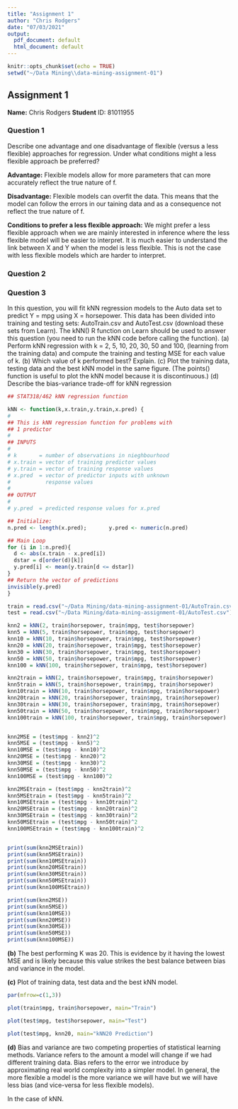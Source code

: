 ```yaml
---
title: "Assignment 1"
author: "Chris Rodgers"
date: "07/03/2021"
output:
  pdf_document: default
  html_document: default
---
```


```r
knitr::opts_chunk$set(echo = TRUE)
setwd("~/Data Mining\\data-mining-assignment-01")
```

## Assignment 1

**Name:** Chris Rodgers
**Student** ID: 81011955


### Question 1
Describe one advantage and one disadvantage of flexible (versus a less
flexible) approaches for regression. Under what conditions might a less flexible approach be preferred?

**Advantage:**
Flexible models allow for more parameters that can more accurately reflect the true nature of f.


**Disadvantage:**
Flexible models can overfit the data. This means that the model can follow the errors in our taining data and as a consequence not reflect the true nature of f.


**Conditions to prefer a less flexible approach:**
We might prefer a less flexible approach when we are mainly interested in inference where the less flexible model will be easier to interpret. It is much easier to understand the link between X and Y when the model is less flexible. This is not the case with less flexible models which are harder to interpret. 


### Question 2




### Question 3
 In this question, you will fit kNN regression models to the Auto data set
to predict Y = mpg using X = horsepower. This data has been divided into training
and testing sets: AutoTrain.csv and AutoTest.csv (download these sets from Learn).
The kNN() R function on Learn should be used to answer this question (you need to
run the kNN code before calling the function).
(a) Perform kNN regression with k = 2, 5, 10, 20, 30, 50 and 100, (learning from the
training data) and compute the training and testing MSE for each value of k.
(b) Which value of k performed best? Explain.
(c) Plot the training data, testing data and the best kNN model in the same figure.
(The points() function is useful to plot the kNN model because it is discontinuous.)
(d) Describe the bias-variance trade-off for kNN regression


```r
## STAT318/462 kNN regression function

kNN <- function(k,x.train,y.train,x.pred) {
# 
## This is kNN regression function for problems with
## 1 predictor
#
## INPUTS
#
# k       = number of observations in nieghbourhood 
# x.train = vector of training predictor values
# y.train = vector of training response values
# x.pred  = vector of predictor inputs with unknown
#           response values 
#
## OUTPUT
#
# y.pred  = predicted response values for x.pred

## Initialize:
n.pred <- length(x.pred);		y.pred <- numeric(n.pred)

## Main Loop
for (i in 1:n.pred){
  d <- abs(x.train - x.pred[i])
  dstar = d[order(d)[k]]
  y.pred[i] <- mean(y.train[d <= dstar])		
}
## Return the vector of predictions
invisible(y.pred)
}
```

```r
train = read.csv("~/Data Mining/data-mining-assignment-01/AutoTrain.csv")
test = read.csv("~/Data Mining/data-mining-assignment-01/AutoTest.csv")

knn2 = kNN(2, train$horsepower, train$mpg, test$horsepower)
knn5 = kNN(5, train$horsepower, train$mpg, test$horsepower)
knn10 = kNN(10, train$horsepower, train$mpg, test$horsepower)
knn20 = kNN(20, train$horsepower, train$mpg, test$horsepower)
knn30 = kNN(30, train$horsepower, train$mpg, test$horsepower)
knn50 = kNN(50, train$horsepower, train$mpg, test$horsepower)
knn100 = kNN(100, train$horsepower, train$mpg, test$horsepower)

knn2train = kNN(2, train$horsepower, train$mpg, train$horsepower)
knn5train = kNN(5, train$horsepower, train$mpg, train$horsepower)
knn10train = kNN(10, train$horsepower, train$mpg, train$horsepower)
knn20train = kNN(20, train$horsepower, train$mpg, train$horsepower)
knn30train = kNN(30, train$horsepower, train$mpg, train$horsepower)
knn50train = kNN(50, train$horsepower, train$mpg, train$horsepower)
knn100train = kNN(100, train$horsepower, train$mpg, train$horsepower)


knn2MSE = (test$mpg - knn2)^2
knn5MSE = (test$mpg - knn5)^2
knn10MSE = (test$mpg - knn10)^2
knn20MSE = (test$mpg - knn20)^2
knn30MSE = (test$mpg - knn30)^2
knn50MSE = (test$mpg - knn50)^2
knn100MSE = (test$mpg - knn100)^2

knn2MSEtrain = (test$mpg - knn2train)^2
knn5MSEtrain = (test$mpg - knn5train)^2
knn10MSEtrain = (test$mpg - knn10train)^2
knn20MSEtrain = (test$mpg - knn20train)^2
knn30MSEtrain = (test$mpg - knn30train)^2
knn50MSEtrain = (test$mpg - knn50train)^2
knn100MSEtrain = (test$mpg - knn100train)^2


print(sum(knn2MSEtrain))
print(sum(knn5MSEtrain))
print(sum(knn10MSEtrain))
print(sum(knn20MSEtrain))
print(sum(knn30MSEtrain))
print(sum(knn50MSEtrain))
print(sum(knn100MSEtrain))

print(sum(knn2MSE))
print(sum(knn5MSE))
print(sum(knn10MSE))
print(sum(knn20MSE))
print(sum(knn30MSE))
print(sum(knn50MSE))
print(sum(knn100MSE))
```

**(b)** The best performing K was 20. This is evidence by it having the lowest MSE and is likely because this value strikes the best balance between bias and variance in the model.

**(c)** Plot of training data, test data and the best kNN model.

```r
par(mfrow=c(1,3))

plot(train$mpg, train$horsepower, main="Train")

plot(test$mpg, test$horsepower, main="Test")

plot(test$mpg, knn20, main="kNN20 Prediction")
```
**(d)** 
Bias and variance are two competing properties of statistical learning methods. Variance refers to the amount a model will change if we had different training data. Bias refers to the error we introduce by approximating real world complexity into a simpler model. In general, the more flexible a model is the more variance we will have but we will have less bias (and vice-versa for less flexible models).

In the case of kNN. 




